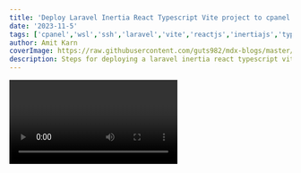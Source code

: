 ```yaml
---
title: 'Deploy Laravel Inertia React Typescript Vite project to cpanel'
date: '2023-11-5'
tags: ['cpanel','wsl','ssh','laravel','vite','reactjs','inertiajs','typescript']
author: Amit Karn
coverImage: https://raw.githubusercontent.com/guts982/mdx-blogs/master/images/deploy-laravel-inertia-to-cpanel/cover.PNG
description: Steps for deploying a laravel inertia react typescript vite project to cpanel.
---
```


<Video id="BZH6itDSlgg" />

In this example, I'm gonna create a new subdomain, but you can skip this if you wanna deploy to your root domain.

## Accessing cpanel from browser

* Open terminal by clicking on the option or via searchbox.
* Create a subdomain and setup database.

## Accessing cpanel from SSH

* Read how to connect to cpanel via ssh [here](https://guts-blog-app.vercel.app/blogs/cpanel-ssh-wsl).
* Once connected, you should have something like this.

{/* <!-- ![ssh-access](images/deploy-laravel-inertia-to-cpanel/ssh-access.png) --> */}
<CustomImage src="https://raw.githubusercontent.com/guts982/mdx-blogs/master/images/deploy-laravel-inertia-to-cpanel/ssh-access.PNG" alt="ssh-access" />
As shown in image above, cd into a subdomain directory, or public_html, and then perform the following steps.

Clone your laravel source code into this directory.
<CustomImage src="https://raw.githubusercontent.com/guts982/mdx-blogs/master/images/deploy-laravel-inertia-to-cpanel/github-clone.PNG" alt="github-clone" />
{/* <!-- ![github-clone](images/deploy-laravel-inertia-to-cpanel/github-clone.png) --> */}

Now, for everything to work properly, we should only share what's inside the public folder of the source code. For this case, it'll be inside sharestuff/public. There's mainly two approaches for this, either have public folder outside, and modify the .htaccess file , or let everything as it as, as suggested in laravel docs, and continue with the following steps.

Update the working directory for the subdomain.
<CustomImage src="https://raw.githubusercontent.com/guts982/mdx-blogs/master/images/deploy-laravel-inertia-to-cpanel/subdomain-dir.PNG" alt="subdomain-dir" />
{/* <!-- ![subdomain-dir](images/deploy-laravel-inertia-to-cpanel/subdomain-dir.png) --> */}

Now, perform the basic laravel installation steps, like copying .env.example to .env, installing composer and npm packages, key generation, database configuration, linking storages, starting jobs and so on,  which I won't be showing here.

Since I'm using Spatie Media library for all my media files in this project, and it happens to be using the default storage configurations, I need to run this command these commands in the given order.

<CustomCode>
```bash
# Copy default env confs, and then modify the database confs, and more
cp .env.example .env

# Install composer packages
composer install

# Generate Application Key
php artisan key:gen

# Link the storage to public dir
php artisan storage:link

# Migrate and seed the data
php artisan migrate:fresh --seed
```
</CustomCode>

By this point, on visiting the domain, you should have something like this as respone,
<CustomImage src="https://raw.githubusercontent.com/guts982/mdx-blogs/master/images/deploy-laravel-inertia-to-cpanel/vite-error.PNG" alt="vite-error" />
{/* <!-- ![vite-error](images/deploy-laravel-inertia-to-cpanel/vite-error.png) --> */}

There are again two approaches to resolve this, 

1. In your .gitignore file, comment /public/build line, and with every change in the frontend/react part, you've gotta run npm run build each time before pushing the changes to the git. I'd stick with this approach to keep the hassle to a minimum.
2. For second approach, you've got to setup a node app in the cpanel and do the build process in the server as discussed below.

Now, its time to setup the node application to build the the vite-react app of the frontend. So follow these steps:

* Go to Setup Nodejs App in your cpanel.
* Click on Create Application.
* Set the node version as what was used for development, and application mode as production.
* Set application root as the base laravel sourcecode directory.
* Set application url as your domain or subdomain.
* Set the routes/web.php as your startup file, because this is where inertia initiates its magic.
* Click Create.
* Now, once started, you gotta run npm install, so either click on it or, do it from the ssh or terminal by initiating the node virtual env.
* Finaly, run the build script, or npm run build in the terminal.
<CustomImage src="https://raw.githubusercontent.com/guts982/mdx-blogs/master/images/deploy-laravel-inertia-to-cpanel/ts-error.PNG" alt="ts-error" />
  {/* <!-- ![ts-error](images/deploy-laravel-inertia-to-cpanel/ts-error.png) --> */}

This, ts error is absolutely normal, if you followed along till now, to tackle this we've got 2 approaches.Either, put all your dev dependencies in your dependencies in package json, and update it in the server via git push and pull, or change the node env to development, and execute the npm install again, so that it installs typescript and all dev dependencies as well on the server, and finally run the build script. I'm gonna do the later one, the build is only ran once, everytime after the react/client code is updated, so the env can later be set back to prod.


## Additional Tips

While building the vite-inertia-typescript-react project, if you encounter any build error that is not related to your source code, make sure to look into your tsconfig.json file for a solution. For example, in my case, I was using a package called @nextui-org/react, which gave me a hefty build errors, and the solution was to add "skipLibCheck":true, to the tsconfig file. You just have to make sure to remove all the build errors in dev env, that's all.
